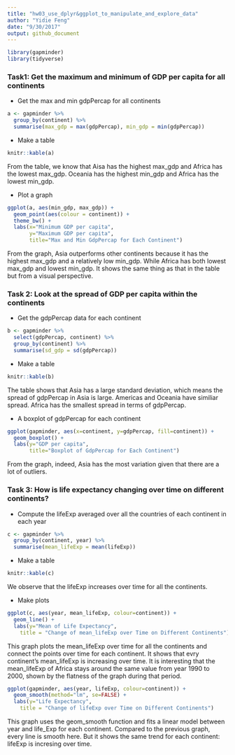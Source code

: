 ```yaml
---
title: "hw03_use_dplyr&ggplot_to_manipulate_and_explore_data"
author: "Yidie Feng"
date: "9/30/2017"
output: github_document
---
```


```r
library(gapminder)
library(tidyverse)
```

### Task1: Get the maximum and minimum of GDP per capita for all continents

- Get the max and min gdpPercap for all continents 
```r
a <- gapminder %>%
  group_by(continent) %>%
  summarise(max_gdp = max(gdpPercap), min_gdp = min(gdpPercap))
```

- Make a table
```r
knitr::kable(a)
```

From the table, we know that Aisa has the highest max_gdp and Africa has the lowest max_gdp. Oceania has the highest min_gdp and Africa has the lowest min_gdp.

- Plot a graph
```r
ggplot(a, aes(min_gdp, max_gdp)) + 
  geom_point(aes(colour = continent)) +
  theme_bw() +
  labs(x="Minimum GDP per capita",
       y="Maximum GDP per capita",
       title="Max and Min GdpPercap for Each Continent")
```

From the graph, Asia outperforms other continents because it has the highest max_gdp and a relatively low min_gdp. While Africa has both lowest max_gdp and lowest min_gdp. It shows the same thing as that in the table but from a visual perspective.


### Task 2: Look at the spread of GDP per capita within the continents

- Get the gdpPercap data for each continent
```r
b <- gapminder %>% 
  select(gdpPercap, continent) %>%
  group_by(continent) %>%
  summarise(sd_gdp = sd(gdpPercap))
```

- Make a table
```r
knitr::kable(b)
```

The table shows that Asia has a large standard deviation, which means the spread of gdpPercap in Asia is large. Americas and Oceania have similiar spread. Africa has the smallest spread in terms of gdpPercap.

- A boxplot of gdpPercap for each continent
```r
ggplot(gapminder, aes(x=continent, y=gdpPercap, fill=continent)) + 
  geom_boxplot() +
  labs(y="GDP per capita",
       title="Boxplot of GdpPercap for Each Continent")
```

From the graph, indeed, Asia has the most variation given that there are a lot of outliers.


### Task 3: How is life expectancy changing over time on different continents?

- Compute the lifeExp averaged over all the countries of each continent in each year
```r
c <- gapminder %>%
  group_by(continent, year) %>%
  summarise(mean_lifeExp = mean(lifeExp))
```

- Make a table
```r
knitr::kable(c)
```

We observe that the lifeExp increases over time for all the continents.

- Make plots
```r
ggplot(c, aes(year, mean_lifeExp, colour=continent)) + 
  geom_line() +
  labs(y="Mean of Life Expectancy",
    title = "Change of mean_lifeExp over Time on Different Continents")
```

This graph plots the mean_lifeExp over time for all the continents and connect the points over time for each continent. It shows that evry continent's mean_lifeExp is increasing over time. It is interesting that the mean_lifeExp of Africa stays around the same value from year 1990 to 2000, shown by the flatness of the graph during that period.  

```r
ggplot(gapminder, aes(year, lifeExp, colour=continent)) + 
  geom_smooth(method="lm", se=FALSE) +
  labs(y="Life Expectancy",
    title = "Change of lifeExp over Time on Different Continents")
```

This graph uses the geom_smooth function and fits a linear model between year and life_Exp for each continent. Compared to the previous graph, every line is smooth here. But it shows the same trend for each continent: lifeExp is incresing over time.

